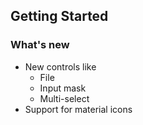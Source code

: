 ## Getting Started

### What's new

- New controls like 
    - File
    - Input mask
    - Multi-select
- Support for material icons
